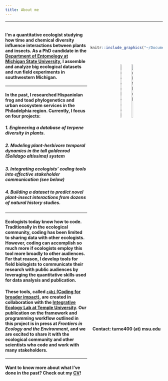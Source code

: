 ```yaml
---
title: About me
---
```


<style>
.column-left{
  float: left;
  width: 52%;
  text-align: left;
}
.column-center{
  display: inline-block;
  width: 33%;
  text-align: center;
}
.column-right{
  float: right;
  width: 46%;
  text-align: center;
}
</style>

<style>
.vscroll-plot {
    width: 400px;
    height: 800px;
    overflow-y: scroll;
    overflow-x: hidden;
}
</style>


***********************************************************************************  

<div class="column-left">
#### I'm a quantitative ecologist studying how time and chemical diversity influence interactions between plants and insects. As a PhD candidate in the [Department of Entomology at Michigan State University](https://www.canr.msu.edu/ent/), I assemble and analyze big ecological datasets and run field experiments in southwestern Michigan.

***********************************************************************************  
#### In the past, I researched Hispaniolan frog and toad phylogenetics and urban ecosystem services in the Philadelphia region. Currently, I focus on four projects:  

##### 1. Engineering a database of terpene diversity in plants. 

##### 2. Modeling plant-herbivore temporal dynamics in the tall goldenrod (_Solidago altissima_) system    

##### 3. Integrating ecologists' coding tools into effective stakeholder communication (see below)    

##### 4. Building a dataset to predict novel plant-insect interactions from dozens of natural history studies.  

***********************************************************************************  

#### Ecologists today know how to code. Traditionally in the ecological community, coding has been limited to sharing data with other ecologists. However, coding can accomplish so much more if ecologists employ this tool more broadly to other audiences. For that reason, I develop tools for field biologists to communicate their research with public audiences by leveraging the quantitative skills used for data analysis and publication. 

#### These tools, called [`c4bi` (Coding for broader impact)](https://dbturner.github.io/c4bi), are created in collaboration with the [Integrative Ecology Lab at Temple University](https://www.iecolab.org/). Our publication on the framework and programming workflow outlined in this project is in press at _Frontiers in Ecology and the Environment_, and we are excited to share it with the ecological community and other scientists who code and work with many stakeholders.

***********************************************************************************  

#### Want to know more about what I've done in the past? Check out my [CV](https://dbturner.github.io/cv/cv.html)!

</div>
<br />
<br />

<div class="column-right">
```r
knitr::include_graphics("~/Documents/GitHub/dbturner.github.io/pics/homepage_pic2.png")
```
<br />

[![google scholar](~/Documents/GitHub/dbturner.github.io/pics/googlescholarLogo.png){#id .class width=14% height=21%}](https://scholar.google.com/citations?hl=en&user=K5aIPOwAAAAJ)        [![github](~/Documents/GitHub/dbturner.github.io/pics/githubLogo.png){#id .class width=14% height=21%}](https://github.com/dbturner)    

#### Contact: turne400 (at) msu.edu
</div>
